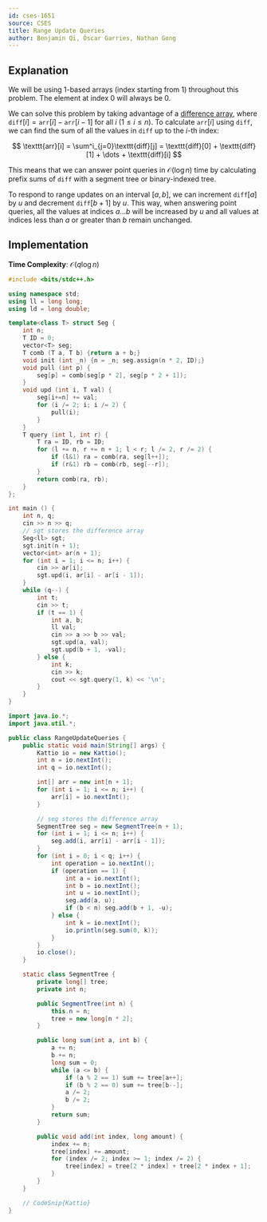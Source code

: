 ```yaml
---
id: cses-1651
source: CSES
title: Range Update Queries
author: Benjamin Qi, Óscar Garries, Nathan Gong
---
```


## Explanation

<Info title="Implementation Note">
We will be using 1-based arrays (index starting from 1) throughout this problem.
The element at index 0 will always be 0.
</Info>

We can solve this problem by taking advantage of a
[difference array](https://codeforces.com/blog/entry/78762), where
$\texttt{diff}[i] = \texttt{arr}[i]-\texttt{arr}[i-1]$ for all $i$
$(1 \leq i \leq n)$. To calculate $\texttt{arr}[i]$ using $\texttt{diff}$, we
can find the sum of all the values in $\texttt{diff}$ up to the $i$-th index:

$$
\texttt{arr}[i] = \sum^i_{j=0}\texttt{diff}[j] = \texttt{diff}[0] + \texttt{diff}[1] + \dots + \texttt{diff}[i]
$$

This means that we can answer point queries in $\mathcal{O}(\log n)$ time by
calculating prefix sums of $\texttt{diff}$ with a segment tree or binary-indexed
tree.

To respond to range updates on an interval $[a, b]$, we can increment
$\texttt{diff}[a]$ by $u$ and decrement $\texttt{diff}[b+1]$ by $u$. This way,
when answering point queries, all the values at indices $a \dots b$ will be
increased by $u$ and all values at indices less than $a$ or greater than $b$
remain unchanged.

## Implementation

**Time Complexity**: $\mathcal{O}(q\log n)$

<LanguageSection>

<CPPSection>

```cpp
#include <bits/stdc++.h>

using namespace std;
using ll = long long;
using ld = long double;

template<class T> struct Seg {
	int n;
	T ID = 0;
	vector<T> seg;
	T comb (T a, T b) {return a + b;}
	void init (int _n) {n = _n; seg.assign(n * 2, ID);}
	void pull (int p) {
		seg[p] = comb(seg[p * 2], seg[p * 2 + 1]);
	}
	void upd (int i, T val) {
		seg[i+=n] += val;
		for (i /= 2; i; i /= 2) {
			pull(i);
		}
	}
	T query (int l, int r) {
		T ra = ID, rb = ID;
		for (l += n, r += n + 1; l < r; l /= 2, r /= 2) {
			if (l&1) ra = comb(ra, seg[l++]);
			if (r&1) rb = comb(rb, seg[--r]);
		}
		return comb(ra, rb);
	}
};

int main () {
	int n, q;
	cin >> n >> q;
	// sgt stores the difference array
	Seg<ll> sgt;
	sgt.init(n + 1);
	vector<int> ar(n + 1);
	for (int i = 1; i <= n; i++) {
		cin >> ar[i];
		sgt.upd(i, ar[i] - ar[i - 1]);
	}
	while (q--) {
		int t;
		cin >> t;
		if (t == 1) {
			int a, b;
			ll val;
			cin >> a >> b >> val;
			sgt.upd(a, val);
			sgt.upd(b + 1, -val);
		} else {
			int k;
			cin >> k;
			cout << sgt.query(1, k) << '\n';
		}
	}
}
```

</CPPSection>

<JavaSection>

```java
import java.io.*;
import java.util.*;

public class RangeUpdateQueries {
	public static void main(String[] args) {
		Kattio io = new Kattio();
		int n = io.nextInt();
		int q = io.nextInt();

		int[] arr = new int[n + 1];
		for (int i = 1; i <= n; i++) {
			arr[i] = io.nextInt();
		}

		// seg stores the difference array
		SegmentTree seg = new SegmentTree(n + 1);
		for (int i = 1; i <= n; i++) {
			seg.add(i, arr[i] - arr[i - 1]);
		}
		for (int i = 0; i < q; i++) {
			int operation = io.nextInt();
			if (operation == 1) {
				int a = io.nextInt();
				int b = io.nextInt();
				int u = io.nextInt();
				seg.add(a, u);
				if (b < n) seg.add(b + 1, -u);
			} else {
				int k = io.nextInt();
				io.println(seg.sum(0, k));
			}
		}
		io.close();
	}

	static class SegmentTree {
		private long[] tree;
		private int n;

		public SegmentTree(int n) {
			this.n = n;
			tree = new long[n * 2];
		}

		public long sum(int a, int b) {
			a += n;
			b += n;
			long sum = 0;
			while (a <= b) {
				if (a % 2 == 1) sum += tree[a++];
				if (b % 2 == 0) sum += tree[b--];
				a /= 2;
				b /= 2;
			}
			return sum;
		}

		public void add(int index, long amount) {
			index += n;
			tree[index] += amount;
			for (index /= 2; index >= 1; index /= 2) {
				tree[index] = tree[2 * index] + tree[2 * index + 1];
			}
		}
	}

	// CodeSnip{Kattio}
}
```

</JavaSection>

</LanguageSection>
